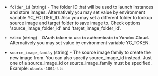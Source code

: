 <!-- Code generated from the comments of the Config struct in builder/yandex/config.go; DO NOT EDIT MANUALLY -->

-   `folder_id` (string) - The folder ID that will be used to launch instances and store images.
    Alternatively you may set value by environment variable YC_FOLDER_ID.
    Also you may set a different folder to lookup source image and target folder to save image to.
    Check options 'source_image_folder_id' and 'target_image_folder_id'.
    
-   `token` (string) - OAuth token to use to authenticate to Yandex.Cloud. Alternatively you may set
    value by environment variable YC_TOKEN.
    
-   `source_image_family` (string) - The source image family to create the new image
    from. You can also specify source_image_id instead. Just one of a source_image_id or
    source_image_family must be specified. Example: `ubuntu-1804-lts`
    